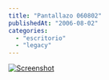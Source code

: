 ```yaml
---
title: "Pantallazo 060802"
publishedAt: "2006-08-02"
categories: 
  - "escritorio"
  - "legacy"
---
```


[![Screenshot](http://screenshots.haque.net/screenshots/thumb/32075/thumb-32075.jpg)](http://screenshots.haque.net/screenshots/view/32075/screenshot-32075.jpg)
